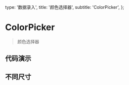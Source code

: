   type: '数据录入',
  title: '颜色选择器',
  subtitle: 'ColorPicker',
};

# ColorPicker

> 颜色选择器


## 代码演示

<Snapshot path="color-picker/examples/default" lang="tsx" />

## 不同尺寸

<Snapshot path="color-picker/examples/size" lang="tsx" />


<MBox text={api} />
